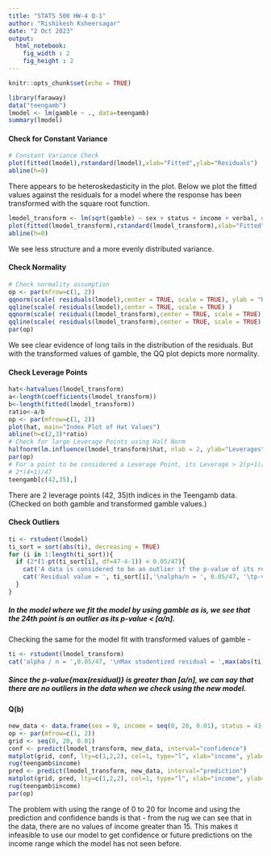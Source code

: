 ```yaml
---
title: "STATS 500 HW-4 Q-1"
author: "Rishikesh Ksheersagar"
date: "2 Oct 2023"
output: 
  html_notebook:
    fig_width : 2
    fig_height : 2
---
```


```r
knitr::opts_chunk$set(echo = TRUE)
```

```r
library(faraway)
data("teengamb")
lmodel <- lm(gamble ~ ., data=teengamb)
summary(lmodel)
```

#### Check for Constant Variance

```r
# Constant Variance Check
plot(fitted(lmodel),rstandard(lmodel),xlab="Fitted",ylab="Residuals")
abline(h=0)
```

There appears to be heteroskedasticity in the plot. Below we plot the fitted values against the residuals for a model where the response has been transformed with the square root function. 

```r
lmodel_transform <- lm(sqrt(gamble) ~ sex + status + income + verbal, data=teengamb)
plot(fitted(lmodel_transform),rstandard(lmodel_transform),xlab="Fitted",ylab="Residuals")
abline(h=0)
```

We see less structure and a more evenly distributed variance.

#### Check Normality
```r
# Check normality assumption
op <- par(mfrow=c(1, 2))
qqnorm(scale( residuals(lmodel),center = TRUE, scale = TRUE), ylab = "Residuals", main = "Q-Q Plot of Standardized Residuals", cex.main=0.8)
qqline(scale( residuals(lmodel),center = TRUE, scale = TRUE) )
qqnorm(scale( residuals(lmodel_transform),center = TRUE, scale = TRUE), ylab = "Residuals", main = "Q-Q Plot of Standardized Residuals for sqrt(gamble)", cex.main=0.8)
qqline(scale( residuals(lmodel_transform),center = TRUE, scale = TRUE) )
par(op)
```

We see clear evidence of long tails in the distribution of the residuals. But with the transformed values of gamble, the QQ plot depicts more normality.

#### Check Leverage Points
```r
hat<-hatvalues(lmodel_transform)
a<-length(coefficients(lmodel_transform))
b<-length(fitted(lmodel_transform))
ratio<-a/b
op <- par(mfrow=c(1, 2))
plot(hat, main="Index Plot of Hat Values")
abline(h=c(2,3)*ratio)
# Check for large Leverage Points using Half Norm
halfnorm(lm.influence(lmodel_transform)$hat, nlab = 2, ylab="Leverages")
par(op)
# For a point to be considered a Leverage Point, its Leverage > 2(p+1)/n
# 2*(4+1)/47
teengamb[c(42,35),]
```
There are 2 leverage points (42, 35)th indices in the Teengamb data. (Checked on both gamble and transformed gamble values.)

#### Check Outliers


```r
ti <- rstudent(lmodel)
ti_sort = sort(abs(ti), decreasing = TRUE)
for (i in 1:length(ti_sort)){
  if (2*(1-pt(ti_sort[i], df=47-4-1)) < 0.05/47){
    cat('A data is considered to be an outlier if the p-value of its residual is less than alpha/n (0.05/47)\n')
    cat('Residual value = ', ti_sort[i],'\nalpha/n = ', 0.05/47, '\tp-value = ', 2*(1-pt(ti_sort[i], df=47-4-1)), '\nindex of residual = ', which(ti == ti_sort[i]))
  }
}
```




##### In the model where we fit the model by using gamble as is, we see that the 24th point is an outlier as its p-value < $[\alpha/n]$.


Checking the same for the model fit with transformed values of gamble - 

```r
ti <- rstudent(lmodel_transform)
cat('alpha / n = ',0.05/47, '\nMax studentized residual = ',max(abs(ti)), '\nMax Residual occurs for : ',which(ti == max(abs(ti))), '\np-value = ', 2*(1-pt(max(abs(ti)), df=47-4-1)))
```

##### Since the p-value{max(residual)} is greater than $[\alpha/n]$, we can say that there are no outliers in the data when we check using the new model.

#### Q(b)

```r
new_data <- data.frame(sex = 0, income = seq(0, 20, 0.01), status = 43, verbal = 7)
op <- par(mfrow=c(1, 2))
grid <- seq(0, 20, 0.01)
conf <- predict(lmodel_transform, new_data, interval="confidence")
matplot(grid, conf, lty=c(1,2,2), col=1, type="l", xlab="income", ylab="gamble", main='Confidence Band')
rug(teengamb$income)
pred <- predict(lmodel_transform, new_data, interval="prediction")
matplot(grid, pred, lty=c(1,2,2), col=1, type="l", xlab="income", ylab="gamble", main='Prediction Band')
rug(teengamb$income)
par(op)
```
The problem with using the range of 0 to 20 for Income and using the prediction and confidence bands is that - from the rug we can see that in the data, there are no values of income greater than 15. This makes it infeasible to use our model to get confidence or future predictions on the income range which the model has not seen before. 



